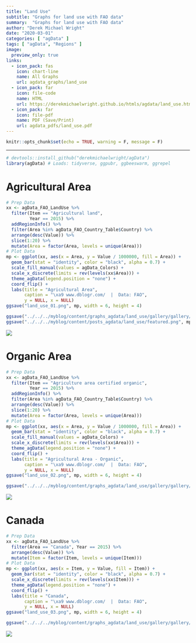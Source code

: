 ```yaml
---
title: "Land Use"
subtitle: "Graphs for land use with FAO data"
summary:  "Graphs for land use with FAO data"
author: "Derek Michael Wright"
date: "2020-03-01"
categories: [ "agData" ]
tags: [ "agData", "Regions" ]
image:
  preview_only: true
links: 
  - icon_pack: fas
    icon: chart-line
    name: All Graphs
    url: agdata_graphs/land_use
  - icon_pack: far
    icon: file-code
    name: HTML
    url: https://derekmichaelwright.github.io/htmls/agdata/land_use.html
  - icon_pack: far
    icon: file-pdf
    name: PDF (Save/Print)
    url: agdata_pdfs/land_use.pdf
---
```


```r
knitr::opts_chunk$set(echo = TRUE, warning = F, message = F)
```

---

```r
# devtools::install_github("derekmichaelwright/agData")
library(agData) # Loads: tidyverse, ggpubr, ggbeeswarm, ggrepel
```

# Agricultural Area

```r
# Prep Data
xx <- agData_FAO_LandUse %>% 
  filter(Item == "Agricultural land",
         Year == 2015) %>%
  addRegionInfo() %>%
  filter(Area %in% agData_FAO_Country_Table$Country) %>%
  arrange(desc(Value)) %>%
  slice(1:20) %>%
  mutate(Area = factor(Area, levels = unique(Area)))
# Plot Data
mp <- ggplot(xx, aes(x = Area, y = Value / 1000000, fill = Area)) + 
  geom_bar(stat = "identity", color = "black", alpha = 0.7) +
  scale_fill_manual(values = agData_Colors) +
  scale_x_discrete(limits = rev(levels(xx$Area))) +
  theme_agData(legend.position = "none") + 
  coord_flip() +
  labs(title = "Agricultural Area",
       caption = "\xa9 www.dblogr.com/  |  Data: FAO",
       y = NULL, x = NULL)
ggsave("land_use_01.png", mp, width = 6, height = 4)
```

```r
ggsave("../../../myblog/content/graphs_agdata/land_use/gallery/gallery/land_use_01.png", mp, width = 6, height = 4)
ggsave("../../../myblog/content/posts_agdata/land_use/featured.png", mp, width = 6, height = 4)
```

![](land_use_01.png)

# Organic Area

```r
# Prep Data
xx <- agData_FAO_LandUse %>% 
  filter(Item == "Agriculture area certified organic",
         Year == 2015) %>%
  addRegionInfo() %>%
  filter(Area %in% agData_FAO_Country_Table$Country) %>%
  arrange(desc(Value)) %>%
  slice(1:20) %>%
  mutate(Area = factor(Area, levels = unique(Area)))
# Plot Data
mp <- ggplot(xx, aes(x = Area, y = Value / 1000000, fill = Area)) + 
  geom_bar(stat = "identity", color = "black", alpha = 0.7) +
  scale_fill_manual(values = agData_Colors) +
  scale_x_discrete(limits = rev(levels(xx$Area))) +
  theme_agData(legend.position = "none") +
  coord_flip() +
  labs(title = "Agricultural Area - Organic",
       caption = "\xa9 www.dblogr.com/  |  Data: FAO",
       y = NULL, x = NULL)
ggsave("land_use_02.png", mp, width = 6, height = 4)
```

```r
ggsave("../../../myblog/content/graphs_agdata/land_use/gallery/gallery/land_use_02.png", mp, width = 6, height = 4)
```

![](land_use_02.png)

# Canada

```r
# Prep Data
xx <- agData_FAO_LandUse %>% 
  filter(Area == "Canada", Year == 2015) %>%
  arrange(desc(Value)) %>%
  mutate(Item = factor(Item, levels = unique(Item)))
# Plot Data
mp <- ggplot(xx, aes(x = Item, y = Value, fill = Item)) + 
  geom_bar(stat = "identity", color = "black", alpha = 0.7) +
  scale_x_discrete(limits = rev(levels(xx$Item))) +
  theme_agData(legend.position = "none") + 
  coord_flip() +
  labs(title = "Canada",
       caption = "\xa9 www.dblogr.com/  |  Data: FAO",
       y = NULL, x = NULL)
ggsave("land_use_03.png", mp, width = 6, height = 4)
```

```r
ggsave("../../../myblog/content/graphs_agdata/land_use/gallery/gallery/land_use_03.png", mp, width = 6, height = 4)
```

![](land_use_03.png)
